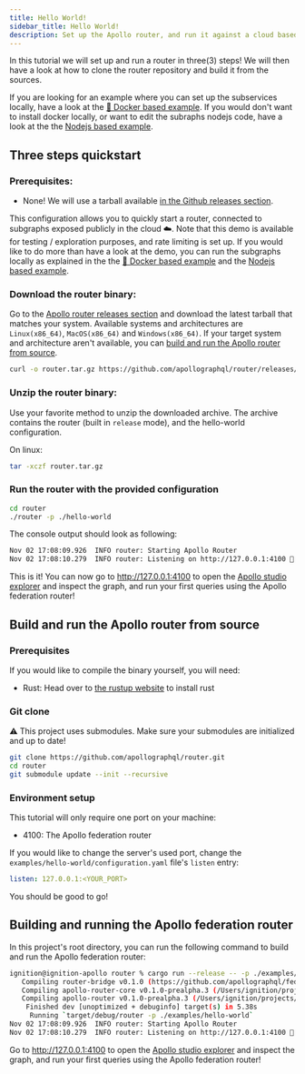 ```yaml
---
title: Hello World!
sidebar_title: Hello World!
description: Set up the Apollo router, and run it against a cloud based example.
---
```


In this tutorial we will set up and run a router in three(3) steps!
We will then have a look at how to clone the router repository and build it from the sources.

If you are looking for an example where you can set up the subservices locally, have a look at the [🐳 Docker based example](docker). If you would don't want to install docker locally, or want to edit the subraphs nodejs code, have a look at the the [Nodejs based example](nodejs).

## Three steps quickstart

### Prerequisites:

- None! We will use a tarball available [in the Github releases section](https://github.com/apollographql/router/releases).

This configuration allows you to quickly start a router, connected to subgraphs exposed publicly in the cloud ☁️. Note that this demo is available for testing / exploration purposes, and rate limiting is set up. If you would like to do more than have a look at the demo, you can run the subgraphs locally as explained in the the [🐳 Docker based example](docker) and the [Nodejs based example](nodejs).

### Download the router binary:

Go to the [Apollo router releases section](https://github.com/apollographql/router/releases) and download the latest tarball that matches your system. Available systems and architectures are `Linux(x86_64)`, `MacOS(x86_64)` and `Windows(x86_64)`.
If your target system and architecture aren't available, you can [build and run the Apollo router from source](build-and-run-the-apollo-router-from-source).

```sh
curl -o router.tar.gz https://github.com/apollographql/router/releases/download/v0.1.0-prealpha.3/router-0.1.0-prealpha.3-x86_64-linux.tar.gz
```

### Unzip the router binary:

Use your favorite method to unzip the downloaded archive. The archive contains the router (built in `release` mode), and the hello-world configuration.

On linux:

```sh
tar -xczf router.tar.gz
```

### Run the router with the provided configuration

```sh
cd router
./router -p ./hello-world
```

The console output should look as following:

```sh
Nov 02 17:08:09.926  INFO router: Starting Apollo Router
Nov 02 17:08:10.279  INFO router: Listening on http://127.0.0.1:4100 🚀
```

This is it! You can now go to http://127.0.0.1:4100 to open the [Apollo studio explorer](https://www.apollographql.com/docs/studio/explorer/) and inspect the graph, and run your first queries using the Apollo federation router!

## Build and run the Apollo router from source

### Prerequisites

If you would like to compile the binary yourself, you will need:

- Rust: Head over to [the rustup website](https://rustup.rs/) to install rust

### Git clone

⚠️ This project uses submodules. Make sure your submodules are initialized and up to date!

```sh
git clone https://github.com/apollographql/router.git
cd router
git submodule update --init --recursive
```

### Environment setup

This tutorial will only require one port on your machine:

- 4100: The Apollo federation router

If you would like to change the server's used port, change the `examples/hello-world/configuration.yaml` file's `listen` entry:

```yml
listen: 127.0.0.1:<YOUR_PORT>
```

You should be good to go!

## Building and running the Apollo federation router

In this project's root directory, you can run the following command to build and run the Apollo federation router:

```bash
ignition@ignition-apollo router % cargo run --release -- -p ./examples/hello-world
   Compiling router-bridge v0.1.0 (https://github.com/apollographql/federation.git)
   Compiling apollo-router-core v0.1.0-prealpha.3 (/Users/ignition/projects/apollo/router/crates/apollo-router-core)
   Compiling apollo-router v0.1.0-prealpha.3 (/Users/ignition/projects/apollo/router/crates/apollo-router)
    Finished dev [unoptimized + debuginfo] target(s) in 5.38s
     Running `target/debug/router -p ./examples/hello-world`
Nov 02 17:08:09.926  INFO router: Starting Apollo Router
Nov 02 17:08:10.279  INFO router: Listening on http://127.0.0.1:4100 🚀
```

Go to http://127.0.0.1:4100 to open the [Apollo studio explorer](https://www.apollographql.com/docs/studio/explorer/) and inspect the graph, and run your first queries using the Apollo federation router!

